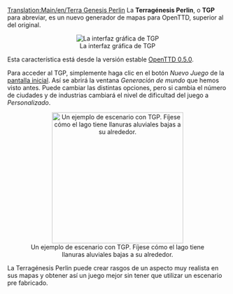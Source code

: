 [[Translation:Main/en/Terra Genesis Perlin]]
{{en/-}}
La '''Terragénesis Perlin''', o '''TGP''' para abreviar, es un nuevo generador de mapas para OpenTTD, superior al del original.

<center>[[File:es/Terragenesisperlin.png|frame|center|La interfaz gráfica de TGP]]</center>

Esta característica está desde la versión estable [[Main/es/OpenTTD 0.5.0|OpenTTD 0.5.0]].

Para acceder al TGP, simplemente haga clic en el botón ''Nuevo Juego'' de la [[Main/en/Interfaz del juego/Es#Contenido de la pantalla inicial|pantalla inicial]]. Así se abrirá la ventana ''Generación de mundo'' que hemos visto antes. Puede cambiar las distintas opciones, pero si cambia el número de ciudades y de industrias cambiará el nivel de dificultad del juego a ''Personalizado''.
<center>[[File:en/TGP Example.png|thumb|300px|center|Un ejemplo de escenario con TGP. Fíjese cómo el lago tiene llanuras aluviales bajas a su alrededor.]]</center>

La Terragénesis Perlin puede crear rasgos de un aspecto muy realista en sus mapas y obtener así un juego mejor sin tener que utilizar un escenario pre fabricado.